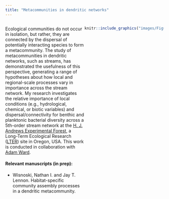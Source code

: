 ```yaml
---
title: "Metacommunities in dendritic networks"
---
```

<style>
.column-left{
  float: left;
  width: 50%;
  text-align: left;
}

.column-right{
  float: right;
  width: 50%;
  text-align: left;
}
</style>


<div class="column-left">
Ecological communities do not occur in isolation, but rather, they are connected by the dispersal of potentially interacting species to form a metacommunity. The study of metacommunities in dendritic networks, such as streams, has demonstrated the usefulness of this perspective, generating a range of hypotheses about how local and regional-scale processes vary in importance across the stream network. My research investigates the relative importance of local conditions (e.g., hydrological, chemical, or biotic variables) and dispersal/connectivity for benthic and planktonic bacterial diversity across a 5th-order stream network at the [H. J. Andrews Experimental Forest](http://andrewsforest.oregonstate.edu/), a Long-Term Ecological Research ([LTER](https://lternet.edu/)) site in Oregon, USA. This work is conducted in collaboration with [Adam Ward](http://www.indiana.edu/~hydro/). 


#### Relevant manuscripts (in prep): 
- Wisnoski, Nathan I. and Jay T. Lennon. Habitat-specific community assembly processes in a dendritic metacommunity.
</div>

<div class="column-right">
```r
knitr::include_graphics("images/Figure2_hja-dbrda.png")
```
</div>